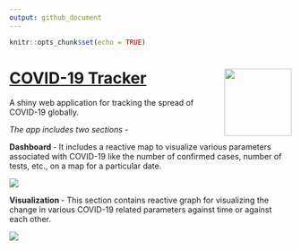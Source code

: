 ```yaml
---
output: github_document
---
```


```r
knitr::opts_chunk$set(echo = TRUE)
```

# [COVID-19 Tracker](https://aidigvijay.shinyapps.io/COVID-19_Tracker/) <img src="figures/Sticker.png" align="right" width="120" />

A shiny web application for tracking the spread of COVID-19 globally.

<i> The app includes two sections - </i>

<b> Dashboard </b> - It includes a reactive map to visualize various parameters associated with COVID-19 like the number of confirmed cases, number of tests, etc., on a map for a particular date.

<img src="figures/Dashboard.png" align="center" />

<b> Visualization </b> - This section contains reactive graph for visualizing the change in various COVID-19 related parameters against time or against each other.

<img src="figures/Visualization.png" align="center" />